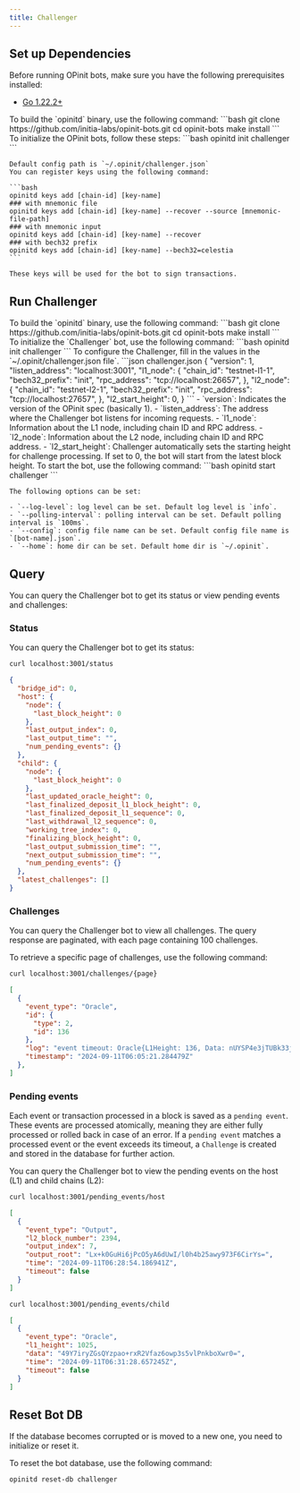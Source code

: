 ```yaml
---
title: Challenger
---
```


## Set up Dependencies

Before running OPinit bots, make sure you have the following prerequisites installed:
- [Go 1.22.2+](https://go.dev/doc/install)

<Steps>
  <Step title="Build opinitd">
    To build the `opinitd` binary, use the following command:
    ```bash
    git clone https://github.com/initia-labs/opinit-bots.git
    cd opinit-bots
    make install
    ```
  </Step>
  <Step title="Initialize Bot">
    To initialize the OPinit bots, follow these steps:
    ```bash
    opinitd init challenger
    ```
    
    Default config path is `~/.opinit/challenger.json`
    You can register keys using the following command:
    
    ```bash
    opinitd keys add [chain-id] [key-name]
    ### with mnemonic file
    opinitd keys add [chain-id] [key-name] --recover --source [mnemonic-file-path]
    ### with mnemonic input
    opinitd keys add [chain-id] [key-name] --recover
    ### with bech32 prefix
    opinitd keys add [chain-id] [key-name] --bech32=celestia
    ```
    
    These keys will be used for the bot to sign transactions.
  </Step>
</Steps>


## Run Challenger

<Steps>
  <Step title="Build opinitd">
    To build the `opinitd` binary, use the following command:
    ```bash
    git clone https://github.com/initia-labs/opinit-bots.git
    cd opinit-bots
    make install
    ```
  </Step>
  <Step title="Initialize Challenger Bot">
    To initialize the `Challenger` bot, use the following command:
    ```bash
    opinitd init challenger
    ``` 
  </Step>
  <Step title= "Configuration">
    To configure the Challenger, fill in the values in the `~/.opinit/challenger.json file`.
    ```json challenger.json
    {
      "version": 1,
      "listen_address": "localhost:3001",
      "l1_node": {
        "chain_id": "testnet-l1-1",
        "bech32_prefix": "init",
        "rpc_address": "tcp://localhost:26657",
      },
      "l2_node": {
        "chain_id": "testnet-l2-1",
        "bech32_prefix": "init",
        "rpc_address": "tcp://localhost:27657",
      },
      "l2_start_height": 0,
    }
    ```
    - `version`: Indicates the version of the OPinit spec (basically 1).
    - `listen_address`: The address where the Challenger bot listens for incoming requests.
    - `l1_node`: Information about the L1 node, including chain ID and RPC address.
    - `l2_node`: Information about the L2 node, including chain ID and RPC address.
    - `l2_start_height`: Challenger automatically sets the starting height for challenge processing. If set to 0, the bot will start from the latest block height.
  </Step>
  <Step title="Start Bot">
    To start the bot, use the following command:
    ```bash
    opinitd start challenger
    ```
    
    The following options can be set:

    - `--log-level`: log level can be set. Default log level is `info`.
    - `--polling-interval`: polling interval can be set. Default polling interval is `100ms`.
    - `--config`: config file name can be set. Default config file name is `[bot-name].json`.
    - `--home`: home dir can be set. Default home dir is `~/.opinit`.
  </Step>
</Steps>

## Query

You can query the Challenger bot to get its status or view pending events and challenges:

### Status

You can query the Challenger bot to get its status:

```bash
curl localhost:3001/status
```

```json
{
  "bridge_id": 0,
  "host": {
    "node": {
      "last_block_height": 0
    },
    "last_output_index": 0,
    "last_output_time": "",
    "num_pending_events": {}
  },
  "child": {
    "node": {
      "last_block_height": 0
    },
    "last_updated_oracle_height": 0,
    "last_finalized_deposit_l1_block_height": 0,
    "last_finalized_deposit_l1_sequence": 0,
    "last_withdrawal_l2_sequence": 0,
    "working_tree_index": 0,
    "finalizing_block_height": 0,
    "last_output_submission_time": "",
    "next_output_submission_time": "",
    "num_pending_events": {}
  },
  "latest_challenges": []
}
```

### Challenges

You can query the Challenger bot to view all challenges. The query response are paginated, with each page containing 100 challenges.

To retrieve a specific page of challenges, use the following command:

```bash
curl localhost:3001/challenges/{page}
```

```json
[
  {
    "event_type": "Oracle",
    "id": {
      "type": 2,
      "id": 136
    },
    "log": "event timeout: Oracle{L1Height: 136, Data: nUYSP4e3jTUBk33jFSYuWW28U+uTO+g3IO5/iZfbDTo, Time: 2024-09-11 06:01:21.257012 +0000 UTC}",
    "timestamp": "2024-09-11T06:05:21.284479Z"
  },
]
```

### Pending events

Each event or transaction processed in a block is saved as a `pending event`. These events are processed atomically, meaning they are either fully processed or rolled back in case of an error. If a `pending event` matches a processed event or the event exceeds its timeout, a `Challenge` is created and stored in the database for further action.

You can query the Challenger bot to view the pending events on the host (L1) and child chains (L2):

```bash
curl localhost:3001/pending_events/host
```

```json
[
  {
    "event_type": "Output",
    "l2_block_number": 2394,
    "output_index": 7,
    "output_root": "Lx+k0GuHi6jPcO5yA6dUwI/l0h4b25awy973F6CirYs=",
    "time": "2024-09-11T06:28:54.186941Z",
    "timeout": false
  }
]
```

```bash
curl localhost:3001/pending_events/child
```

```json
[
  {
    "event_type": "Oracle",
    "l1_height": 1025,
    "data": "49Y7iryZGsQYzpao+rxR2Vfaz6owp3s5vlPnkboXwr0=",
    "time": "2024-09-11T06:31:28.657245Z",
    "timeout": false
  }
]
```

## Reset Bot DB

If the database becomes corrupted or is moved to a new one, you need to initialize or reset it.

To reset the bot database, use the following command:

```bash
opinitd reset-db challenger
```